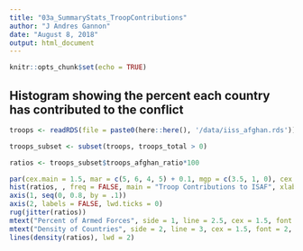 ```yaml
---
title: "03a_SummaryStats_TroopContributions"
author: "J Andres Gannon"
date: "August 8, 2018"
output: html_document
---
```


```r
knitr::opts_chunk$set(echo = TRUE)
```

## Histogram showing the percent each country has contributed to the conflict
```r
troops <- readRDS(file = paste0(here::here(), '/data/iiss_afghan.rds'))

troops_subset <- subset(troops, troops_total > 0)

ratios <- troops_subset$troops_afghan_ratio*100

par(cex.main = 1.5, mar = c(5, 6, 4, 5) + 0.1, mgp = c(3.5, 1, 0), cex.lab = 1.5 , font.lab = 2, cex.axis = 1.3, bty = "n", las = 1)
hist(ratios, , freq = FALSE, main = "Troop Contributions to ISAF", xlab = "", ylab = " ", xlim = c(0, .8), axes = FALSE, col = "grey")
axis(1, seq(0, 0.8, by = .1))
axis(2, labels = FALSE, lwd.ticks = 0)
rug(jitter(ratios))
mtext("Percent of Armed Forces", side = 1, line = 2.5, cex = 1.5, font = 2)
mtext("Density of Countries", side = 2, line = 3, cex = 1.5, font = 2, las = 0)
lines(density(ratios), lwd = 2)
```
